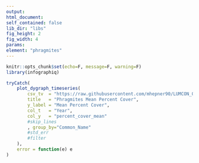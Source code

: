 ```yaml
---
output:
html_document:
self_contained: false
lib_dir: "libs"
fig_height: 2
fig_width: 4
params:
element: "phragmites"
---
```


```r
knitr::opts_chunk$set(echo=F, message=F, warning=F)
library(infographiq)
```

<base target="_parent">


```r
tryCatch(
    plot_dygraph_timeseries(
        csv_tv  = "https://raw.githubusercontent.com/mhepner90/LUMCON_ODOTCOMM18/master/prep/data/vegetation_summarized.csv",
        title   = "Phragmites Mean Percent Cover",
        y_label = "Mean Percent Cover",
        col_t   = "Year",
        col_y   = "percent_cover_mean"
        #skip_lines
        , group_by="Common_Name"
        #std_err   
        #filter
    ),
    error = function(e) e
)
```
